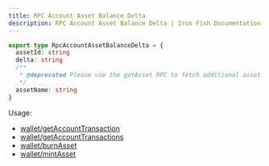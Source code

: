 ```yaml
---
title: RPC Account Asset Balance Delta
description: RPC Account Asset Balance Delta | Iron Fish Documentation
---
```

```typescript
export type RpcAccountAssetBalanceDelta = {
  assetId: string
  delta: string
  /**
   * @deprecated Please use the getAsset RPC to fetch additional asset details
   */
  assetName: string
}
```

Usage: 
- [wallet/getAccountTransaction](/developers/documentation/rpc/wallet/get_account_transaction)
- [wallet/getAccountTransactions](/developers/documentation/rpc/wallet/get_account_transactions)
- [wallet/burnAsset](/developers/documentation/rpc/wallet/burn_asset)
- [wallet/mintAsset](/developers/documentation/rpc/wallet/mint_asset)